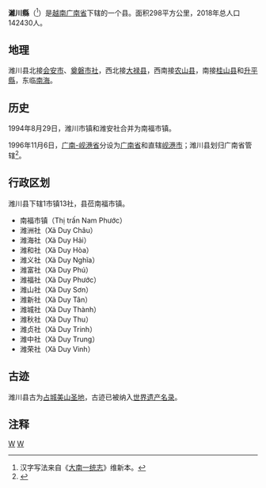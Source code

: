 {{Infobox Settlement
|name                   = 潍川县
|settlement_type        = 县
|official_name          = 
|other_name             = 
|native_name            = {{lang|vi|Huyện Duy Xuyên}}
|nickname               = 
|motto                  = 
|image_skyline          = Đền Liệt sĩ huyện Duy Xuyên, Quảng Nam.jpeg
|imagesize              = 
|image_caption          = 
|image_flag             = 
|flag_size              = 
|image_seal             = 
|seal_size              = 
|image_shield           = 
|shield_size            = 
|image_blank_emblem     = 
|blank_emblem_size      = 
|image_map              = {{Infobox mapframe|frame-width=250|zoom=10}}
|mapsize                = 
|map_caption            = 
|image_map1             = Administration map of Duy Xuyen District, Quangnam Province.jpg
|mapsize1               = 
|map_caption1           = 潍川县地图
|pushpin_map            = Vietnam
|pushpin_label_position = bottom
|pushpin_map_caption    = 潍川县在越南的位置
|pushpin_map1           = 
|pushpin_label_position1= 
|pushpin_map_caption1   = 
|subdivision_type       = 国家
|subdivision_name       = {{flag|Vietnam}}
|subdivision_type1      = [[越南行政区划|省]]
|subdivision_name1      = [[广南省|广南省]]
|subdivision_type2      = 行政区划
|subdivision_name2      = 1市镇13社
|subdivision_type3      = 
|subdivision_name3      = 
|seat_type              = 县莅
|seat                   = {{link-vi|南福市镇|Nam Phước}}
|government_type        = 
|leader_title           = 
|leader_name            = 
|leader_title1          = 
|leader_name1           = 
|established_title      = 
|established_date       = 
|area_magnitude         = 
|unit_pref              = 
|area_footnotes         = 
|area_total_km2         = 298
|area_land_km2          = 
|area_water_km2         = 
|area_water_percent     = 
|area_urban_km2         = 
|area_metro_km2         = 
|population_as_of       = 2018年
|population_footnotes   = 
|population_note        = 
|population_total       = 142430
|population_density_km2 = auto
|population_metro             = 
|population_density_metro_km2 = 
|population_urban             = 
|population_density_urban_km2 = 
|timezone               = [[越南标准时间|越南标准时间]]
|utc_offset             = +7
|elevation_footnotes    = 
|elevation_m            = 
|coor_type              = 
|coordinates            = 
|postal_code_type       = 
|postal_code            = 
|area_code              = 
|website                = [http://duyxuyen.quangnam.gov.vn 潍川县电子信息门户网站]
|footnotes              = 
}}
'''濰川縣'''（{{vie|v=Huyện Duy Xuyên|hn=縣濰川}}<ref>汉字写法来自《[[大南一统志|大南一统志]]》维新本。</ref>）是[[越南|越南]][[广南省|广南省]]下辖的一个县。面积298平方公里，2018年总人口142430人。

==地理==
潍川县北接[[会安市|会安市]]、[[奠磐市社|奠磐市社]]，西北接[[大禄县|大禄县]]，西南接[[农山县|农山县]]，南接[[桂山县|桂山县]]和[[升平縣|升平縣]]，东临[[南海|南海]]。

==历史==
1994年8月29日，潍川市镇和潍安社合并为南福市镇。

1996年11月6日，[[广南-岘港省|广南-岘港省]]分设为[[广南省|广南省]]和直辖[[岘港市|岘港市]]；潍川县划归广南省管辖<ref>{{Cite web |url=https://thuvienphapluat.vn/van-ban/Bo-may-hanh-chinh/Nghi-quyet-chia-va-dieu-chinh-dia-gioi-hanh-chinh-tinh-40091.aspx |title=Nghị quyết về việc chia và điều chỉnh địa giới hành chính một số tỉnh do Quốc Hội ban hành |accessdate=2020-05-01 |archive-date=2017-08-30 |archive-url=https://web.archive.org/web/20170830234714/https://thuvienphapluat.vn/van-ban/Bo-may-hanh-chinh/Nghi-quyet-chia-va-dieu-chinh-dia-gioi-hanh-chinh-tinh-40091.aspx |dead-url=no }}</ref>。

==行政区划==
潍川县下辖1市镇13社，县莅南福市镇。
*南福市镇（Thị trấn Nam Phước）
*潍洲社（Xã Duy Châu）
*潍海社（Xã Duy Hải）
*潍和社（Xã Duy Hòa）
*潍义社（Xã Duy Nghĩa）
*潍富社（Xã Duy Phú）
*潍福社（Xã Duy Phước）
*潍山社（Xã Duy Sơn）
*潍新社（Xã Duy Tân）
*潍城社（Xã Duy Thành）
*潍秋社（Xã Duy Thu）
*潍贞社（Xã Duy Trinh）
*潍中社（Xã Duy Trung）
*潍荣社（Xã Duy Vinh）

==古迹==
潍川县古为[[占城|占城]][[美山圣地|美山圣地]]，古迹已被纳入[[世界遗产名录|世界遗产名录]]。

==注释==
{{reflist}}
{{广南省行政区划}}
{{越南南中部之县市镇区域划分}}

[[Category:越南县份|W]]
[[Category:廣南省|W]]